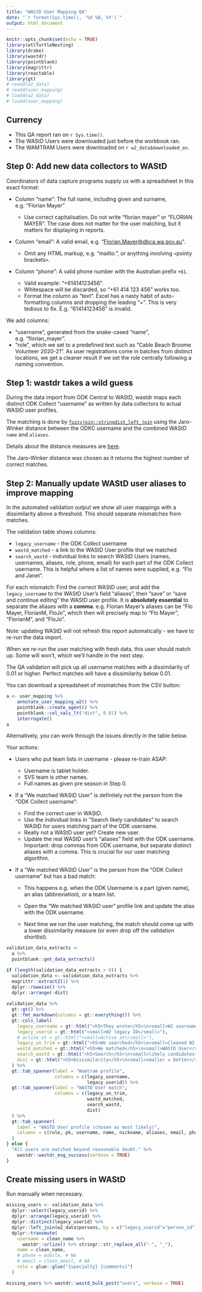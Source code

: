 ```yaml
---
title: "WAStD User Mapping QA"
date: "`r format(Sys.time(), '%d %B, %Y')`"
output: html_document
---
```


```{=html}
<style type="text/css">
.main-container {
  max-width: 100%;
  margin-left: auto;
  margin-right: auto;
}
</style>
```
```r
knitr::opts_chunk$set(echo = TRUE)
library(etlTurtleNesting)
library(drake)
library(wastdr)
library(pointblank)
library(magrittr)
library(reactable)
library(gt)
# readd(w2_data)
# readd(user_mapping)
# loadd(w2_data)
# loadd(user_mapping)
```

## Currency

-   This QA report ran on `r Sys.time()`.
-   The WAStD Users were downloaded just before the workbook ran.
-   The WAMTRAM Users were downloaded on `r w2_data$downloaded_on`.

## Step 0: Add new data collectors to WAStD

Coordinators of data capture programs supply us with a spreadsheet in this exact
format:

-   Column "name": The full name, including given and surname, e.g. "Florian
    Mayer"

    -   Use correct capitalisation. Do not write "florian mayer" or "FLORIAN
        MAYER". The case does not matter for the user matching, but it matters
        for displaying in reports.

-   Column "email": A valid email, e.g. "<Florian.Mayer@dbca.wa.gov.au>".

    -   Omit any HTML markup, e.g. "mailto:", or anything involving `<`pointy
        brackets`>`.

-   Column "phone": A valid phone number with the Australian prefix `+61`.

    -   Valid example: "+61414123456".
    -   Whitespace will be discarded, so "+61 414 123 456" works too.
    -   Format the column as "text". Excel has a nasty habit of auto-formatting
        columns and dropping the leading "+". This is very tedious to fix. E.g.
        "61414123456" is invalid.

We add columns:

-   "username", generated from the snake-cased "name", e.g. "florian\_mayer".
-   "role", which we set to a predefined text such as "Cable Beach Broome
    Volunteer 2020-21". As user registrations come in batches from distinct
    locations, we get a cleaner result if we set the role centrally following a
    naming convention.

## Step 1: wastdr takes a wild guess

During the data import from ODK Central to WAStD, wastdr maps each distinct ODK
Collect "username" as written by data collectors to actual WAStD user profiles.

The matching is done by
[`fuzzyjoin::stringdist_left_join`](http://varianceexplained.org/fuzzyjoin/reference/stringdist_join.html)
using the Jaro-Winker distance between the ODKC username and the combined WAStD
`name` and `aliases`.

Details about the distance measures are
[here](http://finzi.psych.upenn.edu/library/stringdist/html/stringdist-metrics.html).

The Jaro-Winker distance was chosen as it returns the highest number of correct
matches.

## Step 2: Manually update WAStD user aliases to improve mapping

In the automated validation output we show all user mappings with a
dissimilarity above a threshold. This should separate mismatches from matches.

The validation table shows columns:

-   `legacy_username` - the ODK Collect username
-   `wastd_matched` - a link to the WAStD User profile that we matched
-   `search_wastd` - individual links to search WAStD Users (names, usernames,
    aliases, role, phone, email) for each part of the ODK Collect username. This
    is helpful where a list of names were supplied, e.g. "Flo and Janet".

For each mismatch: Find the correct WAStD user, and add the `legacy_username` to
the WAStD User's field "aliases", then "save" or "save and continue editing" the
WAStD user profile. It is **absolutely essential** to separate the aliases with
a **comma**. e.g. Florian Mayer's aliases can be "Flo Mayer, FlorianM, FloJo",
which then will precisely map to "Flo Mayer", "FlorianM", and "FloJo".

Note: updating WAStD will not refresh this report automatically - we have to
re-run the data import.

When we re-run the user matching with fresh data, this user should match up.
Some will won't, which we'll handle in the next step.

The QA validation will pick up all username matches with a dissimilarity of 0.01
or higher. Perfect matches will have a dissimilarity below 0.01.

You can download a spreadsheet of mismatches from the CSV button:

```r
a <- user_mapping %>%
    annotate_user_mapping_w2() %>%
    pointblank::create_agent() %>%
    pointblank::col_vals_lt("dist", 0.01) %>%
    interrogate()
a
```

Alternatively, you can work through the issues directly in the table below.

Your actions:

-   Users who put team lists in username - please re-train ASAP:

    -   Username is tablet holder.
    -   SVS team is other names.
    -   Full names as given pre season in Step 0.

-   If a "We matched WAStD User" is definitely not the person from the "ODK
    Collect username":

    -   Find the correct user in WAStD.
    -   Use the individual links in "Search likely candidates" to search WAStD
        for users matching part of the ODK username.
    -   Really not a WAStD user yet? Create new user.
    -   Update the real WAStD user's "aliases" field with the ODK username.
        Important: drop commas from ODK username, but separate distinct aliases
        with a comma. This is crucial for our user matching algorithm.

-   If a "We matched WAStD User" is the person from the "ODK Collect username"
    but has a bad match:

    -   This happens e.g. when the ODK Username is a part (given name), an alias
        (abbreviation), or a team list.

    -   Open the "We matched WAStD user" profile link and update the alias with
        the ODK username. 
    
    -   Next time we run the user matching, the match should come up with a 
        lower dissimilarity measure (or even drop off the validation shortlist).

```r
validation_data_extracts <- 
  a %>%
  pointblank::get_data_extracts() 

if (length(validation_data_extracts > 0)) {
  validation_data <- validation_data_extracts %>%
  magrittr::extract2(1) %>%
  dplyr::rowwise() %>% 
  dplyr::arrange(-dist)
  
validation_data %>%
  gt::gt() %>%
  gt::fmt_markdown(columns = gt::everything()) %>%
  gt::cols_label(
    legacy_username = gt::html("<h5>They wrote</h5>\n<small>W2 username</small>"),
    legacy_userid = gt::html("<small>W2 legacy ID</small>"),
    # active_at = gt::html("<small>Active at</small>"),
    legacy_un_trim = gt::html("<h5>We searched</h5>\n<small>Cleaned W2 name</small>"),
    wastd_matched = gt::html("<h5>We matched</h5>\n<small>WAStD User</small>"),
    search_wastd = gt::html("<h5>Search</h5>\n<small>likely candidates</small>"),
    dist = gt::html("<h5>Dissimilarity</h5>\n<small>smaller = better</small>")
  ) %>%
  gt::tab_spanner(label = "Wamtram profile",
                  columns = c(legacy_username,
                              legacy_userid)) %>%
  gt::tab_spanner(label = "WASTD User match",
                  columns = c(legacy_un_trim,
                              wastd_matched,
                              search_wastd,
                              dist)
  ) %>%
  gt::tab_spanner(
    label = "WASTD User profile (chosen as most likely)",
    columns = c(role, pk, username, name, nickname, aliases, email, phone)
  )  
} else {
  "All users are matched beyond reasonable doubt." %>% 
    wastdr::wastdr_msg_success(verbose = TRUE)
}
```

## Create missing users in WAStD
Run manually when necessary.

```r
missing_users <- validation_data %>%
  dplyr::select(legacy_userid) %>%
  dplyr::arrange(legacy_userid) %>%
  dplyr::distinct(legacy_userid) %>%
  dplyr::left_join(w2_data$persons, by = c("legacy_userid"="person_id")) %>%
  dplyr::transmute(
    username = clean_name %>% 
      wastdr::urlize() %>% stringr::str_replace_all("-", "_"),
    name = clean_name,
    # phone = mobile, # NA
    # email = clean_email, # NA
    role = glue::glue("{specialty} {comments}")
  )

missing_users %>% wastdr::wastd_bulk_post("users", verbose = TRUE)
```

